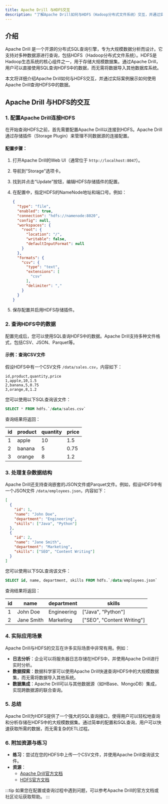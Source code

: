 ```yaml
---
title: Apache Drill 与HDFS交互
description: "了解Apache Drill如何与HDFS（Hadoop分布式文件系统）交互，并通过实际案例学习如何查询HDFS中的数据。"
---
```


## 介绍

Apache Drill 是一个开源的分布式SQL查询引擎，专为大规模数据分析而设计。它支持对多种数据源进行查询，包括HDFS（Hadoop分布式文件系统）。HDFS是Hadoop生态系统的核心组件之一，用于存储大规模数据集。通过Apache Drill，用户可以直接使用SQL查询HDFS中的数据，而无需将数据导入其他数据库系统。

本文将详细介绍Apache Drill如何与HDFS交互，并通过实际案例展示如何使用Apache Drill查询HDFS中的数据。

## Apache Drill 与HDFS的交互

### 1. 配置Apache Drill连接HDFS

在开始查询HDFS之前，首先需要配置Apache Drill以连接到HDFS。Apache Drill通过存储插件（Storage Plugin）来管理不同数据源的连接配置。

#### 配置步骤：

1. 打开Apache Drill的Web UI（通常位于 `http://localhost:8047`）。
2. 导航到“Storage”选项卡。
3. 找到并点击“Update”按钮，编辑HDFS存储插件的配置。
4. 在配置中，指定HDFS的NameNode地址和端口号。例如：

   ```json
   {
     "type": "file",
     "enabled": true,
     "connection": "hdfs://namenode:8020",
     "config": null,
     "workspaces": {
       "root": {
         "location": "/",
         "writable": false,
         "defaultInputFormat": null
       }
     },
     "formats": {
       "csv": {
         "type": "text",
         "extensions": [
           "csv"
         ],
         "delimiter": ","
       }
     }
   }
   ```

5. 保存配置并启用HDFS存储插件。

### 2. 查询HDFS中的数据

配置完成后，您可以使用SQL查询HDFS中的数据。Apache Drill支持多种文件格式，包括CSV、JSON、Parquet等。

#### 示例：查询CSV文件

假设HDFS中有一个CSV文件 `/data/sales.csv`，内容如下：

```csv
id,product,quantity,price
1,apple,10,1.5
2,banana,5,0.75
3,orange,8,1.2
```

您可以使用以下SQL查询该文件：

```sql
SELECT * FROM hdfs.`/data/sales.csv`
```

查询结果将返回：

| id | product | quantity | price |
|----|---------|----------|-------|
| 1  | apple   | 10       | 1.5   |
| 2  | banana  | 5        | 0.75  |
| 3  | orange  | 8        | 1.2   |

### 3. 处理复杂数据结构

Apache Drill还支持查询嵌套的JSON文件或Parquet文件。例如，假设HDFS中有一个JSON文件 `/data/employees.json`，内容如下：

```json
[
  {
    "id": 1,
    "name": "John Doe",
    "department": "Engineering",
    "skills": ["Java", "Python"]
  },
  {
    "id": 2,
    "name": "Jane Smith",
    "department": "Marketing",
    "skills": ["SEO", "Content Writing"]
  }
]
```

您可以使用以下SQL查询该文件：

```sql
SELECT id, name, department, skills FROM hdfs.`/data/employees.json`
```

查询结果将返回：

| id | name       | department  | skills               |
|----|------------|-------------|----------------------|
| 1  | John Doe   | Engineering | ["Java", "Python"]   |
| 2  | Jane Smith | Marketing   | ["SEO", "Content Writing"] |

### 4. 实际应用场景

Apache Drill与HDFS的交互在许多实际场景中非常有用。例如：

- **日志分析**：企业可以将服务器日志存储在HDFS中，并使用Apache Drill进行实时分析。
- **数据探索**：数据科学家可以使用Apache Drill快速查询HDFS中的大规模数据集，而无需将数据导入其他系统。
- **数据集成**：Apache Drill可以与其他数据源（如HBase、MongoDB）集成，实现跨数据源的联合查询。

### 5. 总结

Apache Drill为HDFS提供了一个强大的SQL查询接口，使得用户可以轻松地查询和分析存储在HDFS中的大规模数据集。通过简单的配置和SQL查询，用户可以快速获取所需的数据，而无需复杂的ETL过程。

### 6. 附加资源与练习

- **练习**：尝试在您的HDFS中上传一个CSV文件，并使用Apache Drill查询该文件。
- **资源**：
  - [Apache Drill官方文档](https://drill.apache.org/docs/)
  - [HDFS官方文档](https://hadoop.apache.org/docs/stable/hadoop-project-dist/hadoop-hdfs/HdfsUserGuide.html)

:::tip
如果您在配置或查询过程中遇到问题，可以参考Apache Drill的官方文档或社区论坛获取帮助。
:::